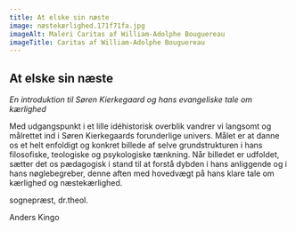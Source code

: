 ```yaml
---
title: At elske sin næste
image: næstekærlighed.171f71fa.jpg
imageAlt: Maleri Caritas af William-Adolphe Bouguereau
imageTitle: Caritas af William-Adolphe Bouguereau
---
```

## At elske sin næste

*En introduktion til Søren Kierkegaard og hans evangeliske tale om kærlighed*

Med udgangspunkt i et lille idéhistorisk overblik vandrer vi langsomt og målrettet ind i Søren Kierkegaards forunderlige univers. Målet er at danne os et helt enfoldigt og konkret billede af selve grundstrukturen i hans filosofiske, teologiske og psykologiske tænkning. Når billedet er udfoldet, sætter det os pædagogisk i stand til at forstå dybden i hans anliggende og i hans nøglebegreber, denne aften med hovedvægt på hans klare tale om kærlighed og næstekærlighed.

sognepræst, dr.theol.

Anders Kingo